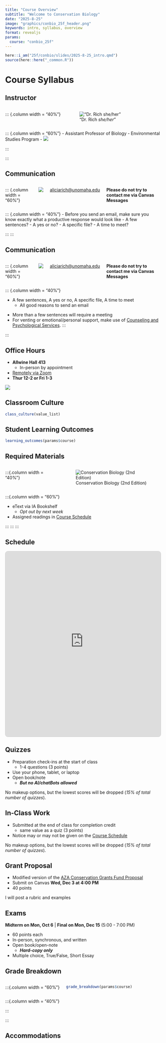 ```yaml
---
title: "Course Overview"
subtitle: "Welcome to Conservation Biology"
date: "2025-8-25"
image: "graphics/conbio_25f_header.png"
keywords: intro, syllabus, overview
format: revealjs
params:
  course: "conbio_25f"
---
```


```r
here::i_am("25f/conbio/slides/2025-8-25_intro.qmd")
source(here::here("_common.R"))
```

# Course Syllabus

## Instructor

:::{.columns}
::: {.column width = "40%"}

!["Dr. Rich *she/her*"](../../../images/headshot_rich.png)
:::
::: {.column width = "60%"}
- Assistant Professor of Biology
- Environmental Studies Program
- ![](../../../images/logo_richlab.png)

:::

:::

## Communication {.smaller}

:::{.columns}
::: {.column width = "60%"}

![](../../../graphics/comics/emails.gif)

[aliciarich@unomaha.edu]("mailto:aliciarich@unomaha.edu")

::: aside
**Please do not try to contact me via Canvas Messages**
:::

:::
::: {.column width = "40%"}
- Before you send an email, make sure you know exactly what a productive response would look like
  - A few sentences? 
  - A yes or no?
  - A specific file?
  - A time to meet?

:::
:::


## Communication {.smaller}

:::{.columns}
::: {.column width = "60%"}

![](../../../graphics/comics/emails.gif)

[aliciarich@unomaha.edu]("mailto:aliciarich@unomaha.edu")

::: aside
**Please do not try to contact me via Canvas Messages**
:::

:::
::: {.column width = "40%"}

::: {.nonincremental}
- A few sentences, A yes or no, A specific file, A time to meet
  - All good reasons to send an email
:::

- More than a few sentences will require a meeting
- For venting or emotional/personal support, make use of [Counseling and Psychological Services](http://www.unomaha.edu/counseling-and-psychological-services).
:::

:::



## Office Hours

- **Allwine Hall 413**
  - In-person by appointment
- [Remotely via Zoom](https://zoom.us/launch/chat?src=direct_chat_link&email=aliciarich%40unomaha.edu)
- **Thur 12-2 or Fri 1-3**

![](../../../graphics/comics/prof_door.gif)

## Classroom Culture

```r
class_culture(value_list)
```


## Student Learning Outcomes

```r
learning_outcomes(params$course)
```


## Required Materials

:::{.columns}

:::{.column width = "40%"}

![Conservation Biology (2nd Edition)](../../../images/conbio_text.jpg)
:::

:::{.column width = "60%"}

- eText via IA Bookshelf
  - *Opt out by next week*
- Assigned readings in [Course Schedule](https://rich-molecular-health-lab.github.io/courses/schedule_conbio.html)

:::
:::
:::

## Schedule


<iframe 
  src="https://rich-molecular-health-lab.github.io/courses/schedule_conbio.html" 
  width="100%" 
  height="600px" 
  style="border: 1px solid #ccc; border-radius: 8px;">
</iframe>

## Quizzes

- Preparation check-ins at the start of class
  - 1-4 questions (3 points)
- Use your phone, tablet, or laptop
- Open book/note
  - ***But no AI/chatBots allowed***

::: aside
No makeup options, but the lowest scores will be dropped (*15% of total number of quizzes*).
:::

## In-Class Work

- Submitted at the end of class for completion credit
  - same value as a quiz (3 points)
- Notice may or may not be given on the [Course Schedule](https://rich-molecular-health-lab.github.io/courses/schedule_conbio.html)

::: aside
No makeup options, but the lowest scores will be dropped (*15% of total number of quizzes*).
:::

## Grant Proposal

- Modified version of the [AZA Conservation Grants Fund Proposal](https://www.aza.org/cgf-tips-for-success)
- Submit on Canvas **Wed, Dec 3 at 4:00 PM**
- 40 points

::: aside
I will post a rubric and examples
:::

## Exams

**Midterm on Mon, Oct 6** | **Final on Mon, Dec 15** (5:00 - 7:00 PM)

- 60 points each
- In-person, synchronous, and written
- Open book/open-note
  - ***Hard-copy only***
- Multiple choice, True/False, Short Essay

## Grade Breakdown

:::{.columns}

:::{.column width = "60%"}

```r
grade_breakdown(params$course)
```

:::


:::{.column width = "40%"}

:::

:::

## Accommodations




